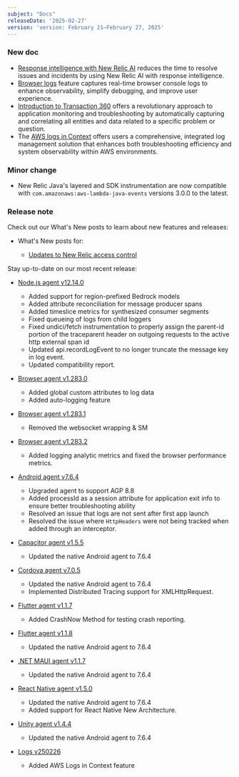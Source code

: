 ```yaml
---
subject: "Docs"
releaseDate: '2025-02-27'
version: 'version: February 21–February 27, 2025'
---
```


### New doc

* [Response intelligence with New Relic AI](/docs/alerts/incident-management/response-intelligence-ai) reduces the time to resolve issues and incidents by using New Relic AI with response intelligence.
* [Browser logs](/docs/browser/browser-monitoring/browser-pro-features/browser-logs/overview) feature captures real-time browser console logs to enhance observability, simplify debugging, and improve user experience.
* [Introduction to Transaction 360](/docs/apm/transactions/workload-performance-monitoring/introdution) offers a revolutionary approach to application monitoring and troubleshooting by automatically capturing and correlating all entities and data related to a specific problem or question.
* The [AWS logs in Context](/docs/logs/logs-context/aws-logs-in-context) offers users a comprehensive, integrated log management solution that enhances both troubleshooting efficiency and system observability within AWS environments.

### Minor change

* New Relic Java's layered and SDK instrumentation are now compatible with `com.amazonaws:aws-lambda-java-events` versions 3.0.0 to the latest.

### Release note

Check out our What's New posts to learn about new features and releases:

* What's New posts for:

  * [Updates to New Relic access control](/whats-new/2025/02/whats-new-02-18-new-access-management)

Stay up-to-date on our most recent release:

  * [Node.js agent v12.14.0](/docs/release-notes/agent-release-notes/nodejs-release-notes/node-agent-12-14-0/)

      * Added support for region-prefixed Bedrock models
      * Added attribute reconciliation for message producer spans
      * Added timeslice metrics for synthesized consumer segments
      * Fixed queueing of logs from child loggers
      * Fixed undici/fetch instrumentation to properly assign the parent-id portion of the traceparent header on outgoing requests to the active http external span id
      * Updated api.recordLogEvent to no longer truncate the message key in log event.
      * Updated compatibility report.

  * [Browser agent v1.283.0](/docs/release-notes/new-relic-browser-release-notes/browser-agent-release-notes/browser-agent-v1.283.0/)
      * Added global custom attributes to log data
      * Added auto-logging feature

  * [Browser agent v1.283.1](/docs/release-notes/new-relic-browser-release-notes/browser-agent-release-notes/browser-agent-v1.283.1/)
      * Removed the websocket wrapping & SM

  * [Browser agent v1.283.2](/docs/release-notes/new-relic-browser-release-notes/browser-agent-release-notes/browser-agent-v1.283.2/)
      * Added logging analytic metrics and fixed the browser performance metrics.

  * [Android agent v7.6.4](/docs/release-notes/mobile-release-notes/android-release-notes/android-764/)
      * Upgraded agent to support AGP 8.8
      * Added processId as a session attribute for application exit info to ensure better troubleshooting ability
      * Resolved an issue that logs are not sent after first app launch
      * Resolved the issue where `HttpHeaders` were not being tracked when added through an interceptor.
  
  * [Capacitor agent v1.5.5](/docs/release-notes/mobile-release-notes/capacitor-release-notes/capacitor-agent-155/)
      * Updated the native Android agent to 7.6.4

  * [Cordova agent v7.0.5](/docs/release-notes/mobile-release-notes/cordova-release-notes/cordova-agent-705/)
      * Updated the native Android agent to 7.6.4
      * Implemented Distributed Tracing support for XMLHttpRequest.
  
  * [Flutter agent v1.1.7](/docs/release-notes/mobile-release-notes/flutter-release-notes/flutter-agent-117/)
      * Added CrashNow Method for testing crash reporting.
  
  * [Flutter agent v1.1.8](/docs/release-notes/mobile-release-notes/flutter-release-notes/flutter-agent-118/)
      * Updated the native Android agent to 7.6.4
  
  * [.NET MAUI agent v1.1.7](/docs/release-notes/mobile-release-notes/net-maui-release-notes/net-maui-agent-117/)
      * Updated the native Android agent to 7.6.4

  * [React Native agent v1.5.0](/docs/release-notes/mobile-release-notes/react-native-release-notes/react-native-agent-150/)
      * Updated the native Android agent to 7.6.4
      * Added support for React Native New Architecture.
  
  * [Unity agent v1.4.4](/docs/release-notes/mobile-release-notes/unity-release-notes/unity-agent-144/)
      * Updated the native Android agent to 7.6.4
  
  * [Logs v250226](/docs/release-notes/logs-release-notes/logs-25-02-26/)
      * Added AWS Logs in Context feature